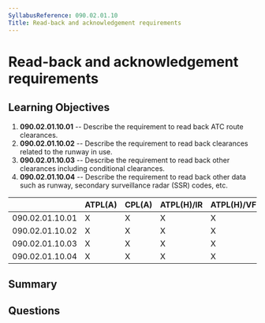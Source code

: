 ```yaml
---
SyllabusReference: 090.02.01.10
Title: Read-back and acknowledgement requirements
---
```


# Read-back and acknowledgement requirements

## Learning Objectives

1. **090.02.01.10.01** -- Describe the requirement to read back ATC route clearances.
2. **090.02.01.10.02** -- Describe the requirement to read back clearances related to the runway in use.
3. **090.02.01.10.03** -- Describe the requirement to read back other clearances including conditional clearances.
4. **090.02.01.10.04** -- Describe the requirement to read back other data such as runway, secondary surveillance radar (SSR) codes, etc.

|                 | ATPL(A) | CPL(A) | ATPL(H)/IR | ATPL(H)/VFR | CPL(H) | IR  | CBIR(A) |
| --------------- | ------- | ------ | ---------- | ----------- | ------ | --- | ------- |
| 090.02.01.10.01 | X       | X      | X          | X           | X      | X   | X       |
| 090.02.01.10.02 | X       | X      | X          | X           | X      | X   | X       |
| 090.02.01.10.03 | X       | X      | X          | X           | X      | X   | X       |
| 090.02.01.10.04 | X       | X      | X          | X           | X      | X   | X       |

## Summary

## Questions
